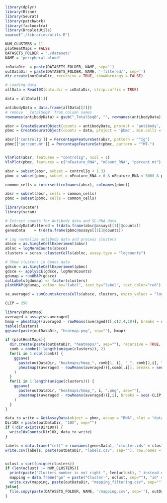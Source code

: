 ```r
library(dplyr)
library(Rtsne)
library(Seurat)
library(patchwork)
library(factoextra)
library(DropletUtils)
source("./libraries/utils.R")

NUM_CLUSTERS = 11
plotHeatMaps = FALSE
DATASETS_FOLDER = './dataset/'
NAME = 'peripheral-blood'

inDataDir  = paste(DATASETS_FOLDER, NAME, sep='')
outDataDir = paste(DATASETS_FOLDER, NAME, '-filtered/', sep='')
dir.create(outDataDir, recursive = TRUE, showWarnings = FALSE)
```

```r
# Loading data
allData = Read10X(data.dir = inDataDir, strip.suffix = TRUE)

data = allData[[1]]

antibodyData = data.frame(allData[[2]])
# remove `_TotalSeqB` from column names
rownames(antibodyData) = gsub("_TotalSeqB", "", rownames(antibodyData))

```

```r
absr = CreateSeuratObject(counts = antibodyData, project = 'antibody', min.cells = 0, min.features = 0)
pbmc = CreateSeuratObject(counts = data, project = 'pbmc', min.cells = 3, min.features = 200)

absr[['controlIg']] = PercentageFeatureSet(absr, pattern = '^Ig')
pbmc[['percent.mt']] = PercentageFeatureSet(pbmc, pattern = "^MT-")


VlnPlot(absr, features = "controlIg", ncol = 1)
VlnPlot(pbmc, features = c("nFeature_RNA", "nCount_RNA", "percent.mt"), ncol = 3)

absr = subset(absr, subset = controlIg < 1.3)
pbmc = subset(pbmc, subset = nFeature_RNA > 0 & nFeature_RNA < 5000 & percent.mt < 10)

common_cells = intersect(colnames(absr), colnames(pbmc))

absr = subset(absr, cells = common_cells)
pbmc = subset(pbmc, cells = common_cells)
```

```r
library(scater)
library(scran)

# Extract counts for Antibody data and SC-RNA data
antibodyDataFiltered = t(data.frame(absr@assays[[1]]@counts))
genesData    = t(data.frame(pbmc@assays[[1]]@counts))

# Log normalize antibody data and process clusters
absce = as.SingleCellExperiment(absr)
ablnc = logNormCounts(absce)
clusters = scran::clusterCells(ablnc, assay.type = "logcounts")

# Show clusters in Genes data
gdsce = as.SingleCellExperiment(pbmc)
gdsce <- applySCE(gdsce, logNormCounts)
gdumap = runUMAP(gdsce)
colLabels(gdumap) <- factor(clusters)
plotUMAP(gdumap, colour_by="label", text_by="label", text_color="red")
```

```r
se.averaged = sumCountsAcrossCells(absce, clusters, exprs_values = "logcounts", average = TRUE)

CLIP = 250

library(pheatmap)
averaged = assay(se.averaged)
hmap = pheatmap((averaged - rowMeans(averaged))[,c(2,4,10)], breaks = seq(-CLIP, CLIP, length.out = 101), kmeans_k = NA, cluster_cols = FALSE, cluster_rows = FALSE)
table(clusters)
ggsave(paste(outDataDir, "heatmap.png", sep=""), hmap)

if (plotHeatMaps){
  dir.create(paste(outDataDir, "heatmaps/", sep=""), recursive = TRUE, showWarnings = FALSE)
  comb = combn(1:length(unique(clusters)), 2)
  for(i in 1:ncol(comb)) {
    ggsave(
      paste(outDataDir, "heatmaps/hmap_", comb[1, i], "_", comb[2,i], ".png", sep=""),
      pheatmap((averaged - rowMeans(averaged))[,comb[,i]], breaks = seq(-CLIP, CLIP, length.out = 101), kmeans_k = NA, cluster_cols = FALSE, cluster_rows = FALSE)
    )
  }
  for(i in 1:length(unique(clusters))) {
    ggsave(
      paste(outDataDir, "heatmaps/hmap_", i, ".png", sep=""),
      pheatmap((averaged - rowMeans(averaged))[,i], breaks = seq(-CLIP, CLIP, length.out = 101), kmeans_k = NA, cluster_cols = FALSE, cluster_rows = FALSE)
    )
  }
}
```

```r
data_to_write = GetAssayData(object = pbmc, assay = "RNA", slot = "data")
Dir10X = paste(outDataDir, "10X", sep="")
if (!dir.exists(Dir10X)) {
  write10xCounts(Dir10X, data_to_write)
}

labels = data.frame("cell" = rownames(genesData), "cluster.ids" = clusters)
write.csv(labels, paste(outDataDir, "labels.csv", sep=""), row.names = FALSE)


uclust = sort(unique(clusters))
if (len(uclust) != NUM_CLUSTERS){
  print(paste("Clusters number is not right ", len(uclust), " instead of ", NUM_CLUSTERS, sep=""))
  mapping = data.frame("go" = paste("Cluster-", uclust, sep=""), "id" = uclust)
  write.csv(mapping, paste(outDataDir, "mapping_filtering.csv", sep=""), row.names = FALSE)
}else{
  file.copy(paste(DATASETS_FOLDER, NAME, '/mapping.csv', sep=''), outDataDir)
}
```